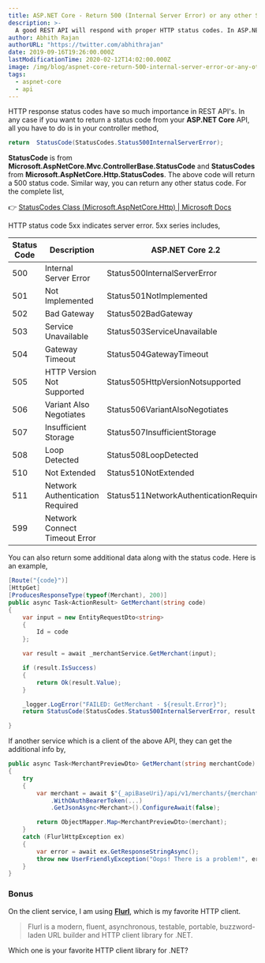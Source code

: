 ```yaml
---
title: ASP.NET Core - Return 500 (Internal Server Error) or any other Status Code from API
description: >-
  A good REST API will respond with proper HTTP status codes. In ASP.NET Core, returning status code is easier than you might think.
author: Abhith Rajan
authorURL: "https://twitter.com/abhithrajan"
date: 2019-09-16T19:26:00.000Z
lastModificationTime: 2020-02-12T14:02:00.000Z
image: /img/blog/aspnet-core-return-500-internal-server-error-or-any-other-status-code-from-api.png
tags:
  - aspnet-core
  - api
---
```


HTTP response status codes have so much importance in REST API's.
In any case if you want to return a status code from your **ASP.NET Core** API, all you have to do is in your controller method,

```csharp
return  StatusCode(StatusCodes.Status500InternalServerError);
```

**StatusCode** is from **Microsoft.AspNetCore.Mvc.ControllerBase.StatusCode** and **StatusCodes** from **Microsoft.AspNetCore.Http.StatusCodes**.
The above code will return a 500 status code. Similar way, you can return any other status code. For the complete list,

:point_right: [StatusCodes Class (Microsoft.AspNetCore.Http) | Microsoft Docs](https://docs.microsoft.com/en-us/dotnet/api/microsoft.aspnetcore.http.statuscodes?view=aspnetcore-2.2)

HTTP status code 5xx indicates server error. 5xx series includes,

| Status Code | Description                     | ASP.NET Core 2.2                       |
| ----------- | ------------------------------- | -------------------------------------- |
| 500         | Internal Server Error           | Status500InternalServerError           |
| 501         | Not Implemented                 | Status501NotImplemented                |
| 502         | Bad Gateway                     | Status502BadGateway                    |
| 503         | Service Unavailable             | Status503ServiceUnavailable            |
| 504         | Gateway Timeout                 | Status504GatewayTimeout                |
| 505         | HTTP Version Not Supported      | Status505HttpVersionNotsupported       |
| 506         | Variant Also Negotiates         | Status506VariantAlsoNegotiates         |
| 507         | Insufficient Storage            | Status507InsufficientStorage           |
| 508         | Loop Detected                   | Status508LoopDetected                  |
| 510         | Not Extended                    | Status510NotExtended                   |
| 511         | Network Authentication Required | Status511NetworkAuthenticationRequired |
| 599         | Network Connect Timeout Error   |

You can also return some additional data along with the status code. Here is an example,

```cs
[Route("{code}")]
[HttpGet]
[ProducesResponseType(typeof(Merchant), 200)]
public async Task<ActionResult> GetMerchant(string code)
{
    var input = new EntityRequestDto<string>
    {
        Id = code
    };

    var result = await _merchantService.GetMerchant(input);

    if (result.IsSuccess)
    {
        return Ok(result.Value);
    }

    _logger.LogError("FAILED: GetMerchant - ${result.Error}");
    return StatusCode(StatusCodes.Status500InternalServerError, result.Error);

}
```

If another service which is a client of the above API, they can get the additional info by,

```cs
public async Task<MerchantPreviewDto> GetMerchant(string merchantCode)
{
    try
    {
        var merchant = await $"{_apiBaseUri}/api/v1/merchants/{merchantCode}"
            .WithOAuthBearerToken(...)
            .GetJsonAsync<Merchant>().ConfigureAwait(false);

        return ObjectMapper.Map<MerchantPreviewDto>(merchant);
    }
    catch (FlurlHttpException ex)
    {
        var error = await ex.GetResponseStringAsync();
        throw new UserFriendlyException("Oops! There is a problem!", error);
    }
}
```

### Bonus

On the client service, I am using **[Flurl](https://flurl.dev/)**, which is my favorite HTTP client.

> Flurl is a modern, fluent, asynchronous, testable, portable, buzzword-laden URL builder and HTTP client library for .NET.

Which one is your favorite HTTP client library for .NET?
